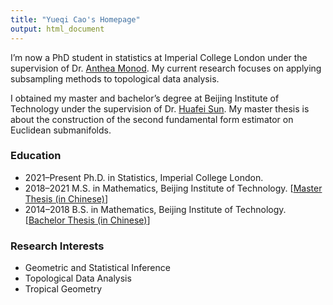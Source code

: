 ```yaml
---
title: "Yueqi Cao's Homepage"
output: html_document
---
```


I’m now a PhD student in statistics at Imperial College London under the supervision of Dr. [Anthea Monod](https://sites.google.com/view/antheamonod/home). My current research focuses on applying subsampling methods to topological data analysis.

I obtained my master and bachelor's degree at Beijing Institute of Technology under the supervision of Dr. [Huafei Sun](https://math.bit.edu.cn/szdw/azcpl/js/shf/index.htm). My master thesis is about the construction of the second fundamental form estimator on Euclidean submanifolds. 


### Education

- 2021--Present Ph.D. in Statistics, Imperial College London.
- 2018--2021 M.S. in Mathematics, Beijing Institute of Technology. [[Master Thesis (in Chinese)](/papers-and-ppts/masterthesis.pdf)]
- 2014--2018 B.S. in Mathematics, Beijing Institute of Technology. [[Bachelor Thesis (in Chinese)](/papers-and-ppts/本科毕业论文.pdf)]

### Research Interests

- Geometric and Statistical Inference
- Topological Data Analysis
- Tropical Geometry




